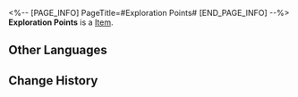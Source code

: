 <%-- [PAGE_INFO]
PageTitle=#Exploration Points#
[END_PAGE_INFO] --%>
{{Item Infobox
|id          = 170
|image       = Item Exploration Points.png
|type        = 
|invCategory = 
|rarity      = 3
|effect      = 
|description = 
}}
'''Exploration Points''' is a [[Item]].

==Other Languages==
{{Other Languages
|en   = Exploration Points
|zhs  = 探索积分
|zht  = 探索積分
|ja   = 探索ポイント
|ko   = 탐사 점수
|es   = Puntos de exploración
|fr   = Points d'exploration
|ru   = Очки прогресса
|th   = แต้มการสำรวจ
|vi   = Điểm Khám Phá
|de   = Erkundungspunkte
|id   = Skor Eksplorasi
|pt   = Pontos de Exploração
}}

==Change History==
{{Change History|2.0}}